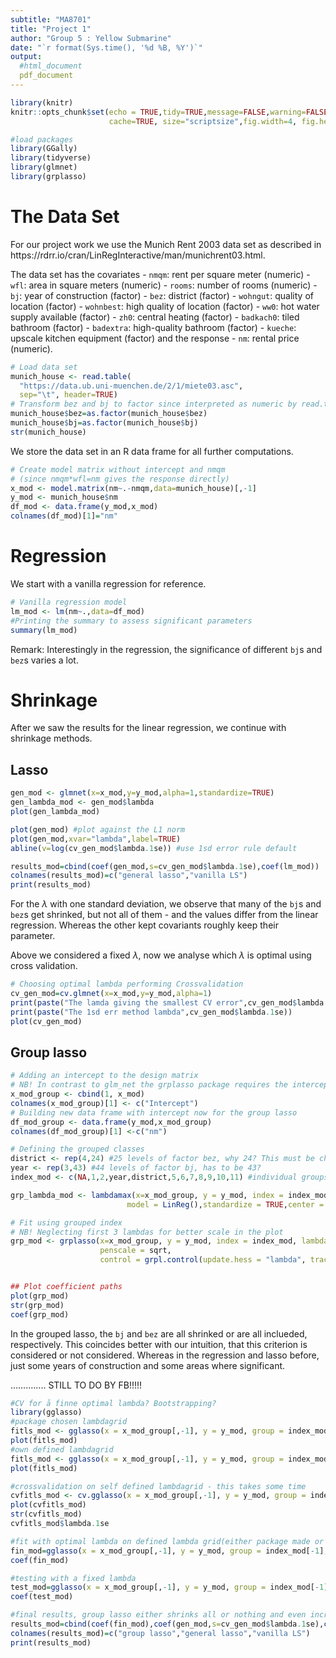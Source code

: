 ```yaml
---
subtitle: "MA8701"
title: "Project 1"
author: "Group 5 : Yellow Submarine"
date: "`r format(Sys.time(), '%d %B, %Y')`"
output: 
  #html_document
  pdf_document
---
```

  
```r
library(knitr)
knitr::opts_chunk$set(echo = TRUE,tidy=TRUE,message=FALSE,warning=FALSE,strip.white=TRUE,prompt=FALSE,
                      cache=TRUE, size="scriptsize",fig.width=4, fig.height=3)
```

```r
#load packages
library(GGally)
library(tidyverse)
library(glmnet)
library(grplasso)
```

# The Data Set 

For our project work we use the Munich Rent 2003 data set as described in https://rdrr.io/cran/LinRegInteractive/man/munichrent03.html.

The data set has the covariates
-   `nmqm`: rent per square meter (numeric)
-   `wfl`: area in square meters (numeric)
-   `rooms`: number of rooms (numeric)
-   `bj`: year of construction (factor)
-   `bez`: district (factor)
-   `wohngut`: quality of location (factor)
-   `wohnbest`: high quality of location (factor)
-   `ww0`: hot water supply available (factor)
-   `zh0`: central heating (factor)
-   `badkach0`: tiled bathroom (factor)
-   `badextra`: high-quality bathroom (factor)
-   `kueche`: upscale kitchen equipment (factor)
and the response
-   `nm`: rental price (numeric).

```r
# Load data set
munich_house <- read.table(
  "https://data.ub.uni-muenchen.de/2/1/miete03.asc",
  sep="\t", header=TRUE)
# Transform bez and bj to factor since interpreted as numeric by read.table
munich_house$bez=as.factor(munich_house$bez) 
munich_house$bj=as.factor(munich_house$bj)
str(munich_house)
```

We store the data set in an R data frame for all further computations. 

```r
# Create model matrix without intercept and nmqm 
# (since nmqm*wfl=nm gives the response directly)
x_mod <- model.matrix(nm~.-nmqm,data=munich_house)[,-1] 
y_mod <- munich_house$nm
df_mod <- data.frame(y_mod,x_mod)
colnames(df_mod)[1]="nm"
```


# Regression

We start with a vanilla regression for reference.

```r
# Vanilla regression model
lm_mod <- lm(nm~.,data=df_mod) 
#Printing the summary to assess significant parameters
summary(lm_mod)
```

Remark: Interestingly in the regression, the significance of different `bj`s and `bez`s varies a lot.  



# Shrinkage

After we saw the results for the linear regression, we continue with shrinkage methods.

## Lasso

```r
gen_mod <- glmnet(x=x_mod,y=y_mod,alpha=1,standardize=TRUE)
gen_lambda_mod <- gen_mod$lambda
plot(gen_lambda_mod) 

plot(gen_mod) #plot against the L1 norm
plot(gen_mod,xvar="lambda",label=TRUE)
abline(v=log(cv_gen_mod$lambda.1se)) #use 1sd error rule default

results_mod=cbind(coef(gen_mod,s=cv_gen_mod$lambda.1se),coef(lm_mod))
colnames(results_mod)=c("general lasso","vanilla LS")
print(results_mod)
```

For the $\lambda$ with one standard deviation, we observe that many of the `bj`s and `bez`s get shrinked, but not all of them - and the values differ from the linear regression. Whereas the other kept covariants roughly keep their parameter.

Above we considered a fixed $\lambda$, now we analyse which $\lambda$ is optimal using cross validation.

```r
# Choosing optimal lambda performing Crossvalidation
cv_gen_mod=cv.glmnet(x=x_mod,y=y_mod,alpha=1)
print(paste("The lamda giving the smallest CV error",cv_gen_mod$lambda.min))
print(paste("The 1sd err method lambda",cv_gen_mod$lambda.1se))
plot(cv_gen_mod)
```


## Group lasso

```r
# Adding an intercept to the design matrix 
# NB! In contrast to glm_net the grplasso package requires the intercept
x_mod_group <- cbind(1, x_mod)
colnames(x_mod_group)[1] <- c("Intercept")
# Building new data frame with intercept now for the group lasso
df_mod_group <- data.frame(y_mod,x_mod_group)
colnames(df_mod_group)[1] <-c("nm")

# Defining the grouped classes
district <- rep(4,24) #25 levels of factor bez, why 24? This must be changed according to the design matrix
year <- rep(3,43) #44 levels of factor bj, has to be 43?
index_mod <- c(NA,1,2,year,district,5,6,7,8,9,10,11) #individual groups for all except bez and bj

grp_lambda_mod <- lambdamax(x=x_mod_group, y = y_mod, index = index_mod, penscale = sqrt,
                          model = LinReg(),standardize = TRUE,center = TRUE)*0.5^(0:20)

# Fit using grouped index
# NB! Neglecting first 3 lambdas for better scale in the plot
grp_mod <- grplasso(x=x_mod_group, y = y_mod, index = index_mod, lambda = grp_lambda_mod[-(1:3)], model = LinReg(),
                    penscale = sqrt,
                    control = grpl.control(update.hess = "lambda", trace = 0))


## Plot coefficient paths
plot(grp_mod) 
str(grp_mod)
coef(grp_mod) 

```


In the grouped lasso, the `bj` and `bez` are all shrinked or are all inclueded, respectively. This coincides better with our intuition, that this criterion is considered or not considered. Whereas in the regression and lasso before, just some years of construction and some areas where significant.


.............. STILL TO DO BY FB!!!!!


```r
#CV for å finne optimal lambda? Bootstrapping? 
library(gglasso)
#package chosen lambdagrid
fitls_mod <- gglasso(x = x_mod_group[,-1], y = y_mod, group = index_mod[-1], loss = "ls")
plot(fitls_mod)
#own defined lambdagrid
fitls_mod <- gglasso(x = x_mod_group[,-1], y = y_mod, group = index_mod[-1], loss = "ls",lambda=grp_lambda_mod)
plot(fitls_mod)

#crossvalidation on self defined lambdagrid - this takes some time
cvfitls_mod <- cv.gglasso(x = x_mod_group[,-1], y = y_mod, group = index_mod[-1], loss = "ls",lambda=grp_lambda_mod)
plot(cvfitls_mod)
str(cvfitls_mod)
cvfitls_mod$lambda.1se

#fit with optimal lambda on defined lambda grid(either package made or made by me)
fin_mod=gglasso(x = x_mod_group[,-1], y = y_mod, group = index_mod[-1], loss = "ls",lambda=cvfitls_mod$lambda.1se)
coef(fin_mod)

#testing with a fixed lambda
test_mod=gglasso(x = x_mod_group[,-1], y = y_mod, group = index_mod[-1], loss = "ls",lambda=5)
coef(test_mod)

#final results, group lasso either shrinks all or nothing and even increases some estimated parameter coefficients, what do we take away from this? 
results_mod=cbind(coef(fin_mod),coef(gen_mod,s=cv_gen_mod$lambda.1se),coef(lm_mod))
colnames(results_mod)=c("group lasso","general lasso","vanilla LS")
print(results_mod)

```